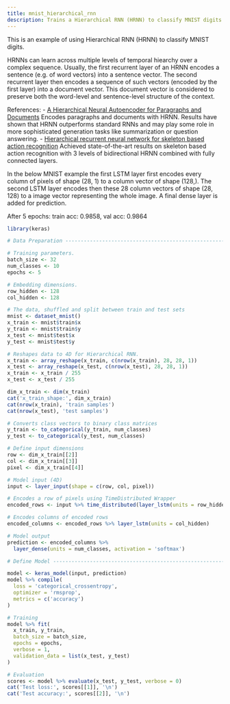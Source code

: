 ```yaml
---
title: mnist_hierarchical_rnn
description: Trains a Hierarchical RNN (HRNN) to classify MNIST digits.
---
```

This is an example of using Hierarchical RNN (HRNN) to classify MNIST digits.

HRNNs can learn across multiple levels of temporal hiearchy over a complex sequence.
Usually, the first recurrent layer of an HRNN encodes a sentence (e.g. of word vectors)
into a  sentence vector. The second recurrent layer then encodes a sequence of
such vectors (encoded by the first layer) into a document vector. This
document vector is considered to preserve both the word-level and
sentence-level structure of the context.

References:
- [A Hierarchical Neural Autoencoder for Paragraphs and Documents](https://arxiv.org/abs/1506.01057)
  Encodes paragraphs and documents with HRNN.
  Results have shown that HRNN outperforms standard RNNs and may play some role in more
  sophisticated generation tasks like summarization or question answering.
- [Hierarchical recurrent neural network for skeleton based action recognition](http://ieeexplore.ieee.org/stamp/stamp.jsp?tp=&arnumber=7298714)
  Achieved state-of-the-art results on skeleton based action recognition with 3 levels
  of bidirectional HRNN combined with fully connected layers.

In the below MNIST example the first LSTM layer first encodes every
column of pixels of shape (28, 1) to a column vector of shape (128,). The second LSTM
layer encodes then these 28 column vectors of shape (28, 128) to a image vector
representing the whole image. A final dense layer is added for prediction.

After 5 epochs: train acc: 0.9858, val acc: 0.9864


```r
library(keras)

# Data Preparation -----------------------------------------------------------------

# Training parameters.
batch_size <- 32
num_classes <- 10
epochs <- 5

# Embedding dimensions.
row_hidden <- 128
col_hidden <- 128

# The data, shuffled and split between train and test sets
mnist <- dataset_mnist()
x_train <- mnist$train$x
y_train <- mnist$train$y
x_test <- mnist$test$x
y_test <- mnist$test$y

# Reshapes data to 4D for Hierarchical RNN.
x_train <- array_reshape(x_train, c(nrow(x_train), 28, 28, 1))
x_test <- array_reshape(x_test, c(nrow(x_test), 28, 28, 1))
x_train <- x_train / 255
x_test <- x_test / 255

dim_x_train <- dim(x_train)
cat('x_train_shape:', dim_x_train)
cat(nrow(x_train), 'train samples')
cat(nrow(x_test), 'test samples')

# Converts class vectors to binary class matrices
y_train <- to_categorical(y_train, num_classes)
y_test <- to_categorical(y_test, num_classes)

# Define input dimensions
row <- dim_x_train[[2]]
col <- dim_x_train[[3]]
pixel <- dim_x_train[[4]]

# Model input (4D)
input <- layer_input(shape = c(row, col, pixel))

# Encodes a row of pixels using TimeDistributed Wrapper
encoded_rows <- input %>% time_distributed(layer_lstm(units = row_hidden))

# Encodes columns of encoded rows
encoded_columns <- encoded_rows %>% layer_lstm(units = col_hidden)

# Model output
prediction <- encoded_columns %>%
  layer_dense(units = num_classes, activation = 'softmax')

# Define Model ------------------------------------------------------------------------

model <- keras_model(input, prediction)
model %>% compile(
  loss = 'categorical_crossentropy',
  optimizer = 'rmsprop',
  metrics = c('accuracy')
)

# Training
model %>% fit(
  x_train, y_train,
  batch_size = batch_size,
  epochs = epochs,
  verbose = 1,
  validation_data = list(x_test, y_test)
)

# Evaluation
scores <- model %>% evaluate(x_test, y_test, verbose = 0)
cat('Test loss:', scores[[1]], '\n')
cat('Test accuracy:', scores[[2]], '\n')
```

